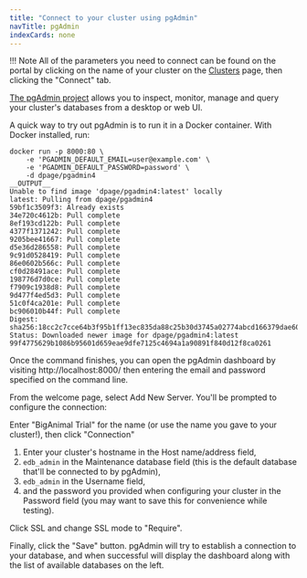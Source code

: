 ```yaml
---
title: "Connect to your cluster using pgAdmin"
navTitle: pgAdmin
indexCards: none
---
```


!!! Note
    All of the parameters you need to connect can be found on the portal by clicking on the name of your cluster on the [Clusters](https://portal.biganimal.com/clusters) page, then clicking the "Connect" tab.


[The pgAdmin project](https://www.pgadmin.org/download/) allows you to inspect, monitor, manage and query your cluster's databases from a desktop or web UI. 

A quick way to try out pgAdmin is to run it in a Docker container. With Docker installed, run:

```shell
docker run -p 8000:80 \
    -e 'PGADMIN_DEFAULT_EMAIL=user@example.com' \
    -e 'PGADMIN_DEFAULT_PASSWORD=password' \
    -d dpage/pgadmin4
__OUTPUT__
Unable to find image 'dpage/pgadmin4:latest' locally
latest: Pulling from dpage/pgadmin4
59bf1c3509f3: Already exists 
34e720c4612b: Pull complete 
8ef193cd122b: Pull complete 
4377f1371242: Pull complete 
9205bee41667: Pull complete 
d5e36d286558: Pull complete 
9c91d0528419: Pull complete 
86e0602b566c: Pull complete 
cf0d28491ace: Pull complete 
198776d7d0ce: Pull complete 
f7909c1938d8: Pull complete 
9d477f4ed5d3: Pull complete 
51c0f4ca201e: Pull complete 
bc906010b44f: Pull complete 
Digest: sha256:18cc2c7cce64b3f95b1ff13ec835da88c25b30d3745a02774abcd166379dae60
Status: Downloaded newer image for dpage/pgadmin4:latest
99f4775629b1086b95601d659eae9dfe7125c4694a1a90891f840d12f8ca0261
```

Once the command finishes, you can open the pgAdmin dashboard by visiting http://localhost:8000/ then entering the email and password specified on the command line.

From the welcome page, select Add New Server. You'll be prompted to configure the connection:

Enter "BigAnimal Trial" for the name (or use the name you gave to your cluster!), then click "Connection"

1. Enter your cluster's hostname in the Host name/address field, 
2. `edb_admin` in the Maintenance database field (this is the default database that'll be connected to by pgAdmin), 
3. `edb_admin` in the Username field,
4. and the password you provided when configuring your cluster in the Password field (you may want to save this for convenience while testing).

Click SSL and change SSL mode to "Require".

Finally, click the "Save" button. pgAdmin will try to establish a connection to your database, and when successful will display the dashboard 
along with the list of available databases on the left.
